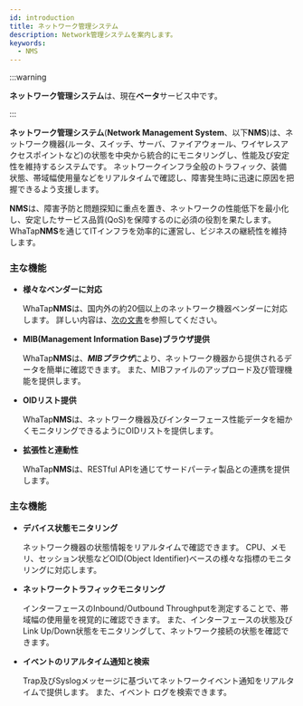 ```yaml
---
id: introduction
title: ネットワーク管理システム
description: Network管理システムを案内します。
keywords:
  - NMS
---
```


:::warning

**ネットワーク管理システム**は、現在**ベータ**サービス中です。

:::

**ネットワーク管理システム**(**Network Management System**、以下**NMS**)は、ネットワーク機器(ルータ、スイッチ、サーバ、ファイアウォール、ワイヤレスアクセスポイントなど)の状態を中央から統合的にモニタリングし、性能及び安定性を維持するシステムです。 ネットワークインフラ全般のトラフィック、装備状態、帯域幅使用量などをリアルタイムで確認し、障害発生時に迅速に原因を把握できるよう支援します。

**NMS**は、障害予防と問題探知に重点を置き、ネットワークの性能低下を最小化し、安定したサービス品質(QoS)を保障するのに必須の役割を果たします。 WhaTap**NMS**を通じてITインフラを効率的に運営し、ビジネスの継続性を維持します。

### 主な機能

- **様々なベンダーに対応**

  WhaTap**NMS**は、国内外の約20個以上のネットワーク機器ベンダーに対応します。 詳しい内容は、[次の文書](/nms/supported-spec#supported-mib)を参照してください。

- **MIB(Management Information Base)ブラウザ提供**

  WhaTap**NMS**は、***MIBブラウザ***により、ネットワーク機器から提供されるデータを簡単に確認できます。 また、MIBファイルのアップロード及び管理機能を提供します。 

- **OIDリスト提供**

  WhaTap**NMS**は、ネットワーク機器及びインターフェース性能データを細かくモニタリングできるようにOIDリストを提供します。 

- **拡張性と連動性**

  WhaTap**NMS**は、RESTful APIを通じてサードパーティ製品との連携を提供します。 

### 主な機能

- **デバイス状態モニタリング**

  ネットワーク機器の状態情報をリアルタイムで確認できます。 CPU、メモリ、セッション状態などOID(Object Identifier)ベースの様々な指標のモニタリングに対応します。 

- **ネットワークトラフィックモニタリング** 

  インターフェースのInbound/Outbound Throughputを測定することで、帯域幅の使用量を視覚的に確認できます。 また、インターフェースの状態及びLink Up/Down状態をモニタリングして、ネットワーク接続の状態を確認できます。 
    

- **イベントのリアルタイム通知と検索**

  Trap及びSyslogメッセージに基づいてネットワークイベント通知をリアルタイムで提供します。 また、イベント ログを検索できます。 
    
